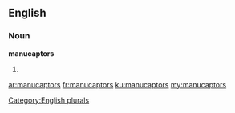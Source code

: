 ==English==

===Noun===
'''manucaptors'''

# {{plural of|manucaptor}}

[[Category:English plurals]]

[[ar:manucaptors]]
[[fr:manucaptors]]
[[ku:manucaptors]]
[[my:manucaptors]]